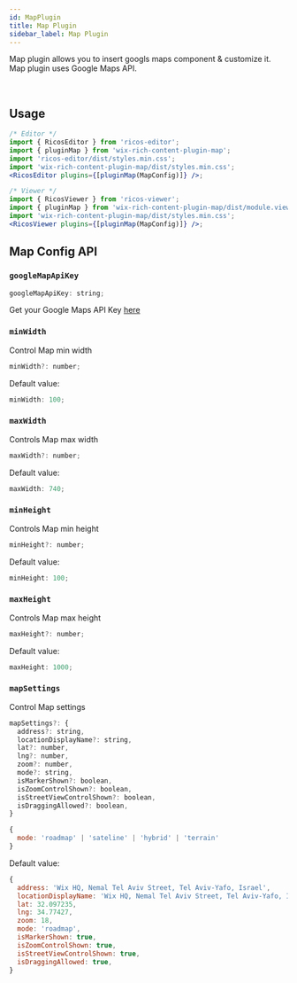 ```yaml
---
id: MapPlugin
title: Map Plugin
sidebar_label: Map Plugin
---
```



Map plugin allows you to insert googls maps component & customize it. Map plugin uses Google Maps API.

<div className="card">
  <RicosEditorWithMobile
    content={content('Add a Map to check it out!')}
    placeholder={'Type here!'}
    plugins={[pluginMap({ googleMapApiKey: process.env.GOOGLE_MAPS_API_KEY })]}
  />
</div>
<br />

## Usage

```jsx
/* Editor */
import { RicosEditor } from 'ricos-editor';
import { pluginMap } from 'wix-rich-content-plugin-map';
import 'ricos-editor/dist/styles.min.css';
import 'wix-rich-content-plugin-map/dist/styles.min.css';
<RicosEditor plugins={[pluginMap(MapConfig)]} />;

/* Viewer */
import { RicosViewer } from 'ricos-viewer';
import { pluginMap } from 'wix-rich-content-plugin-map/dist/module.viewer';
import 'wix-rich-content-plugin-map/dist/styles.min.css';
<RicosViewer plugins={[pluginMap(MapConfig)]} />;
```

## Map Config API

### `googleMapApiKey`

```jsx
googleMapApiKey: string;
```

Get your Google Maps API Key <a href="https://developers.google.com/maps/documentation/maps-static/get-api-key">here</a>

### `minWidth`

Control Map min width

```jsx
minWidth?: number;
```

Default value:

```jsx
minWidth: 100;
```

### `maxWidth`

Controls Map max width

```jsx
maxWidth?: number;
```

Default value:

```jsx
maxWidth: 740;
```

### `minHeight`

Controls Map min height

```jsx
minHeight?: number;
```

Default value:

```jsx
minHeight: 100;
```

### `maxHeight`

Controls Map max height

```jsx
maxHeight?: number;
```

Default value:

```jsx
maxHeight: 1000;
```

### `mapSettings`

Control Map settings

```jsx
mapSettings?: {
  address?: string,
  locationDisplayName?: string,
  lat?: number,
  lng?: number,
  zoom?: number,
  mode?: string,
  isMarkerShown?: boolean,
  isZoomControlShown?: boolean,
  isStreetViewControlShown?: boolean,
  isDraggingAllowed?: boolean,
}

{
  mode: 'roadmap' | 'sateline' | 'hybrid' | 'terrain'
}
```

Default value:

```jsx
{
  address: 'Wix HQ, Nemal Tel Aviv Street, Tel Aviv-Yafo, Israel',
  locationDisplayName: 'Wix HQ, Nemal Tel Aviv Street, Tel Aviv-Yafo, Israel',
  lat: 32.097235,
  lng: 34.77427,
  zoom: 18,
  mode: 'roadmap',
  isMarkerShown: true,
  isZoomControlShown: true,
  isStreetViewControlShown: true,
  isDraggingAllowed: true,
}
```
